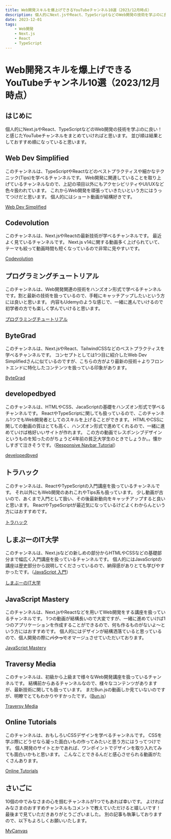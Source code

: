 ```yaml
---
title: Web開発スキルを爆上げできるYouTubeチャンネル10選（2023/12月時点）
description: 個人的にNext.jsやReact、TypeScriptなどのWeb開発の技術を学ぶのに良い！と感じたYouTubeチャンネルまとめ
date: 2023-12-01
tags:
    - Web開発
    - Next.js
    - React
    - TypeScript
---
```


# Web開発スキルを爆上げできるYouTubeチャンネル10選（2023/12月時点）

## はじめに
個人的にNext.jsやReact、TypeScriptなどのWeb開発の技術を学ぶのに良い！と感じたYouTubeチャンネルをまとめていければと思います。
並び順は結果としておすすめ順になっていると思います。

## Web Dev Simplified
このチャンネルは、TypeScriptやReactなどのベストプラクティスや細かなテクニック(Tips)を学べるチャンネルです。
Web開発に関連していることを取り上げているチャンネルなので、上記の項目以外にもアクセシビリティやUI/UXなど色々扱われています。
これからWeb開発を頑張っていきたいという方にはうってつけだと思います。
個人的にはショート動画が結構好きです。

[Web Dev Simplified](https://www.youtube.com/@WebDevSimplified)

## Codevolution
このチャンネルは、Next.jsやReactの最新技術が学べるチャンネルです。
最近よく見ているチャンネルです。
Next.js v14に関する動画多く上げられていて、テーマも絞って動画時間も短くなっているので非常に見やすいです。

[Codevolution](https://www.youtube.com/@Codevolution)

## プログラミングチュートリアル
このチャンネルは、Web開発関連の技術をハンズオン形式で学べるチャンネルです。割と最新の技術を扱っているので、手軽にキャッチアップしたいという方には良いと思います。
内容もUdemyのような感じで、一緒に進んでいけるので初学者の方でも楽しく学んでいけると思います。


[プログラミングチュートリアル](https://www.youtube.com/@user-hl9uv6cv7k)

## ByteGrad
このチャンネルは、Next.jsやReact、TailwindCSSなどのベストプラクティスを学べるチャンネルです。
コンセプトとしては1つ目に紹介したWeb Dev Simplifiedさんに似ているのですが、こちらの方がより最新の技術＋よりフロントエンドに特化したコンテンツを扱っている印象があります。

[ByteGrad](https://www.youtube.com/@ByteGrad)

## developedbyed
このチャンネルは、HTMLやCSS、JacaScriptの基礎をハンズオン形式で学べるチャンネルです。
ReactやTypeScriptに関しても扱っているので、このチャンネル1つでもWeb開発者としてのスキルを上げることができます。
HTMLやCSSに関しての動画の質はとても高く、ハンズオン形式で進めてくれるので、一緒に進めていけば格好いいサイトが作れます。
この方の動画でレスポンシブデザインというものを知ったのがちょうど4年前の貧乏大学生のときでしょうか。。懐かしすぎて泣きそうです。（[Responsive Navbar Tutorial](https://youtu.be/gXkqy0b4M5g?si=8bSKuqdT4XXpe6qh)）

[developedbyed](https://www.youtube.com/@developedbyed)


## トラハック
このチャンネルは、ReactやTypeScriptの入門講座を扱っているチャンネルです。
それ以外にもWeb開発のあれこれやTips系も扱っています。
少し動画が古いので、あくまで入門として扱い、その後最新動向をキャッチアップすると良いと思います。
ReactやTypeScriptが最近気になっているけどよくわからんという方にはおすすめです。

[トラハック](https://www.youtube.com/@1492tiger)

## しまぶーのIT大学
このチャンネルは、Next.jsなどの新しめの部分からHTMLやCSSなどの基礎部分まで幅広く入門講座を扱っているチャンネルです。
個人的にはJavaScriptの講座は歴史部分から説明してくださっているので、納得感がありとても学びやすかったです。（[JavaScript 入門](https://youtu.be/pnsieVYy72M?si=GspnoflG2SH75Tvl)）

[しまぶーのIT大学](https://www.youtube.com/@shimabu_it)

## JavaScript Mastery
このチャンネルは、Next.jsやReactなどを用いてWeb開発をする講座を扱っているチャンネルです。
1つの動画が結構長いので大変ですが、一緒に進めていけば1つのアプリケーションを作成することができるので、何も作るものがないよ〜という方にはおすすめです。
個人的にはデザインが結構洒落ていると思っているので、個人開発の際に~~パクって~~オマージュさせていただいております。

[JavaScript Mastery](https://www.youtube.com/@javascriptmastery)

## Traversy Media
このチャンネルは、初級から上級まで様々なWeb開発講座を扱っているチャンネルです。
結構前からあるチャンネルなので、様々なコンテンツがありますが、最新技術に関しても扱っています。
まだBun.jsの動画しか見ていないのですが、明瞭でとてもわかりやすかったです。（[Bun.js](https://youtu.be/U4JVw8K19uY?si=3eBdteaoXefCfDDb)）

[Traversy Media](https://www.youtube.com/@TraversyMedia)

## Online Tutorials
このチャンネルは、おもしろいCSSデザインを学べるチャンネルです。
CSSを学ぶ際にどうせなら凝った面白いもの作ってみたいと思う方にはうってつけです。
個人開発のサイトとかであれば、ワンポイントでデザインを取り入れてみても面白いかもと思います。
こんなことできるんだと感心させられる動画がたくさんあります。

[Online Tutorials](https://www.youtube.com/@OnlineTutorialsYT)

## さいごに
10個の中でみなさまの心を掴むチャンネルが1つでもあれば幸いです。
よければみなさまのおすすめチャンネルもコメントで教えていただけると嬉しいです！
最後まで見ていただきありがとうございました。
別の記事も執筆しておりますので、以下もよろしくお願いいたします。

[MyCanvas](https://www.yoshiki-maruya.com/)